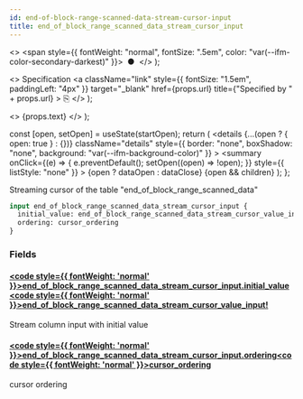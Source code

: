 ```yaml
---
id: end-of-block-range-scanned-data-stream-cursor-input
title: end_of_block_range_scanned_data_stream_cursor_input
---
```


<head>
  <meta content="noindex" name="robots" />
  <meta charset="utf-8" />
</head>

  <>
    <span style={{ fontWeight: "normal", fontSize: ".5em", color: "var(--ifm-color-secondary-darkest)" }}>
      &nbsp;●&nbsp;
    </span>
  </>
);

  <>
    Specification
    <a
      className="link"
      style={{ fontSize: "1.5em", paddingLeft: "4px" }}
      target="_blank"
      href={props.url}
      title={"Specified by " + props.url}
    >
      ⎘
    </a>
  </>
);

  <>
    <span className={props.class}>{props.text}</span>
  </>
);


  const [open, setOpen] = useState(startOpen);
  return (
    <details
      {...(open ? { open: true } : {})}
      className="details"
      style={{ border: "none", boxShadow: "none", background: "var(--ifm-background-color)" }}
    >
      <summary
        onClick={(e) => {
          e.preventDefault();
          setOpen((open) => !open);
        }}
        style={{ listStyle: "none" }}
      >
        {open ? dataOpen : dataClose}
      </summary>
      {open && children}
    </details>
  );
};

Streaming cursor of the table "end_of_block_range_scanned_data"

```graphql
input end_of_block_range_scanned_data_stream_cursor_input {
  initial_value: end_of_block_range_scanned_data_stream_cursor_value_input!
  ordering: cursor_ordering
}
```

### Fields

#### [<code style={{ fontWeight: 'normal' }}>end_of_block_range_scanned_data_stream_cursor_input.<b>initial_value</b></code>](#)<Bullet />[<code style={{ fontWeight: 'normal' }}><b>end_of_block_range_scanned_data_stream_cursor_value_input!</b></code>](/docs/api/airdrops/graphql/envio/inputs/end-of-block-range-scanned-data-stream-cursor-value-input.mdx) <Badge class="badge badge--secondary badge--non_null" text="non-null"/> <Badge class="badge badge--secondary " text="input"/>

Stream column input with initial value

#### [<code style={{ fontWeight: 'normal' }}>end_of_block_range_scanned_data_stream_cursor_input.<b>ordering</b></code>](#)<Bullet />[<code style={{ fontWeight: 'normal' }}><b>cursor_ordering</b></code>](/docs/api/airdrops/graphql/envio/enums/cursor-ordering.mdx) <Badge class="badge badge--secondary " text="enum"/>

cursor ordering

